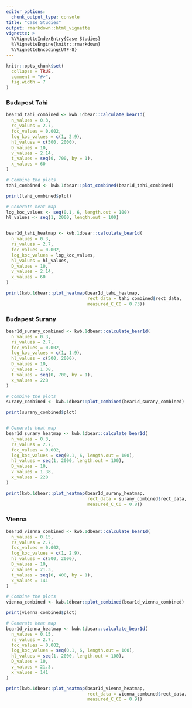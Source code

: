 ```yaml
---
editor_options: 
  chunk_output_type: console
title: "Case Studies"
output: rmarkdown::html_vignette
vignette: >
  %\VignetteIndexEntry{Case Studies}
  %\VignetteEngine{knitr::rmarkdown}
  %\VignetteEncoding{UTF-8}
---
```

  
```r
knitr::opts_chunk$set(
  collapse = TRUE,
  comment = "#>",
  fig.width = 7
)
```

### Budapest Tahi

```r
bear1d_tahi_combined <- kwb.1dbear::calculate_bear1d(
  n_values = 0.3,
  rs_values = 2.7,
  foc_values = 0.002,
  log_koc_values = c(1, 2.9),
  hl_values = c(500, 2000),
  D_values = 10,
  v_values = 2.14,
  t_values = seq(0, 700, by = 1),
  x_values = 60
)

# Combine the plots
tahi_combined <- kwb.1dbear::plot_combined(bear1d_tahi_combined)

print(tahi_combined$plot)

# Generate heat map
log_koc_values <- seq(0.1, 6, length.out = 100)
hl_values <- seq(1, 2000, length.out = 100)


bear1d_tahi_heatmap <- kwb.1dbear::calculate_bear1d(
  n_values = 0.3,
  rs_values = 2.7,
  foc_values = 0.002,
  log_koc_values = log_koc_values,
  hl_values = hl_values,
  D_values = 10,
  v_values = 2.14,
  x_values = 60
)

print(kwb.1dbear::plot_heatmap(bear1d_tahi_heatmap,
                               rect_data = tahi_combined$rect_data,
                               measured_C_C0 = 0.73))
```

### Budapest Surany

```r
bear1d_surany_combined <- kwb.1dbear::calculate_bear1d(
  n_values = 0.3,
  rs_values = 2.7,
  foc_values = 0.002,
  log_koc_values = c(1, 1.9),
  hl_values = c(500, 2000),
  D_values = 10,
  v_values = 1.38,
  t_values = seq(0, 700, by = 1),
  x_values = 228
)

# Combine the plots
surany_combined <- kwb.1dbear::plot_combined(bear1d_surany_combined)

print(surany_combined$plot)


# Generate heat map
bear1d_surany_heatmap <- kwb.1dbear::calculate_bear1d(
  n_values = 0.3,
  rs_values = 2.7,
  foc_values = 0.002,
  log_koc_values = seq(0.1, 6, length.out = 100),
  hl_values = seq(1, 2000, length.out = 100),
  D_values = 10,
  v_values = 1.38,
  x_values = 228
)

print(kwb.1dbear::plot_heatmap(bear1d_surany_heatmap,
                               rect_data = surany_combined$rect_data,
                               measured_C_C0 = 0.8))
```

### Vienna

```r
bear1d_vienna_combined <- kwb.1dbear::calculate_bear1d(
  n_values = 0.15,
  rs_values = 2.7,
  foc_values = 0.002,
  log_koc_values = c(1, 2.9),
  hl_values = c(500, 2000),
  D_values = 10,
  v_values = 21.3,
  t_values = seq(0, 400, by = 1),
  x_values = 141
)

# Combine the plots
vienna_combined <- kwb.1dbear::plot_combined(bear1d_vienna_combined)

print(vienna_combined$plot)

# Generate heat map
bear1d_vienna_heatmap <- kwb.1dbear::calculate_bear1d(
  n_values = 0.15,
  rs_values = 2.7,
  foc_values = 0.002,
  log_koc_values = seq(0.1, 6, length.out = 100),
  hl_values = seq(1, 2000, length.out = 100),
  D_values = 10,
  v_values = 21.3,
  x_values = 141
)

print(kwb.1dbear::plot_heatmap(bear1d_vienna_heatmap,
                               rect_data = vienna_combined$rect_data,
                               measured_C_C0 = 0.9))
```
